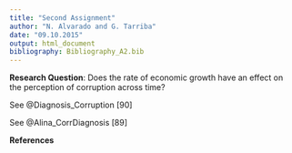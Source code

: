 ```yaml
---
title: "Second Assignment"
author: "N. Alvarado and G. Tarriba"
date: "09.10.2015"
output: html_document
bibliography: Bibliography_A2.bib
---
```


**Research Question**: Does the rate of economic growth have an effect on the perception of corruption across time?

See @Diagnosis_Corruption [90]

See @Alina_CorrDiagnosis [89]

**References**
